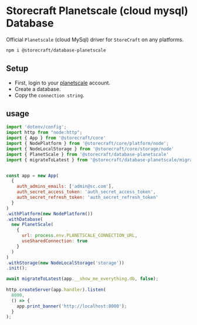# **Storecraft** Planetscale (cloud mysql) Database

Official `Planetscale` (cloud MySql) driver for `StoreCraft` on any platforms.

```bash
npm i @storecraft/database-planetscale
```

## Setup

- First, login to your [planetscale](https://planetscale.com/) account.
- Create a database.
- Copy the `connection string`.


## usage

```js
import 'dotenv/config';
import http from "node:http";
import { App } from '@storecraft/core'
import { NodePlatform } from '@storecraft/core/platform/node';
import { NodeLocalStorage } from '@storecraft/core/storage/node'
import { PlanetScale } from '@storecraft/database-planetscale'
import { migrateToLatest } from '@storecraft/database-planetscale/migrate.js'


const app = new App(
  {
    auth_admins_emails: ['admin@sc.com'],
    auth_secret_access_token: 'auth_secret_access_token',
    auth_secret_refresh_token: 'auth_secret_refresh_token'
  }
)
.withPlatform(new NodePlatform())
.withDatabase(
  new PlanetScale(
    { 
      url: process.env.PLANETSCALE_CONNECTION_URL,
      useSharedConnection: true
    }
  )
)
.withStorage(new NodeLocalStorage('storage'))
.init();

await migrateToLatest(app.__show_me_everything.db, false);
 
http.createServer(app.handler).listen(
  8000,
  () => {
    app.print_banner('http://localhost:8000');
  }
); 

```
